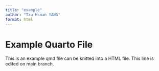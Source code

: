 ```yaml
---
title: "example"
author: "Tzu-Hsuan YANG"
format: html
---
```

# Example Quarto File
This is an example qmd file can be knitted into a HTML file.
This line is edited on main branch.
